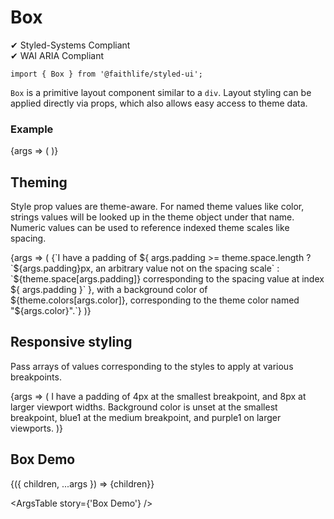 

<Meta
	title="Layout Components/Box"
	component={Box}
	argTypes={getStyledSystemArgTypes(boxStyleProps)}
/>

# Box

✔ Styled-Systems Compliant  
✔ WAI ARIA Compliant

`import { Box } from '@faithlife/styled-ui';`

`Box` is a primitive layout component similar to a `div`. Layout styling can be applied directly via props, which also allows easy access to theme data.

### Example

<Canvas>
	<Story name="Layout Example" args={{ width: '200px', backgroundColor: 'green1' }}>
		{args => (
			<Box display="flex" height="100px" boxShadow={1}>
				<Box flex={1} bg="blue1" borderRight={1} />
				<Box {...args} />
			</Box>
		)}
	</Story>
</Canvas>

## Theming

Style prop values are theme-aware. For named theme values like color, strings values will be looked up in the theme object under that name. Numeric values can be used to reference indexed theme scales like spacing.

<Canvas>
	<Story name="Theming Example" args={{ border: 1, padding: 3, color: 'teal5' }}>
		{args => (
			<Box {...args}>
				{`I have a padding of ${
					args.padding >= theme.space.length
						? `${args.padding}px, an arbitrary value not on the spacing scale`
						: `${theme.space[args.padding]} corresponding to the spacing value at index ${
								args.padding
						  }`
				}, with a background
				color of ${theme.colors[args.color]}, corresponding to the theme color named "${args.color}".`}
			</Box>
		)}
	</Story>
</Canvas>

## Responsive styling

Pass arrays of values corresponding to the styles to apply at various breakpoints.

<Canvas>
	<Story
		name="Responsive Styling Example"
		args={{ padding: [2, 3], backgroundColor: ['teal5', 'blue1', 'purple1'] }}
		argTypes={{
			...resetArgTypes,
			padding: { control: { type: 'array' } },
			backgroundColor: { control: { type: 'array' } },
		}}
	>
		{args => (
			<Box border={1} {...args}>
				I have a padding of 4px at the smallest breakpoint, and 8px at larger viewport widths.
				Background color is unset at the smallest breakpoint, blue1 at the medium breakpoint, and
				purple1 on larger viewports.
			</Box>
		)}
	</Story>
</Canvas>

## Box Demo

<Canvas>
	<Story
		name="Box Demo"
		args={{ padding: 3, backgroundColor: 'purple1', width: '100%', height: '50px', border: 1 }}
		argTypes={{ children: { control: { type: 'text' } } }}
	>
		{({ children, ...args }) => <Box {...args}>{children}</Box>}
	</Story>
</Canvas>

<ArgsTable story={'Box Demo'} />
